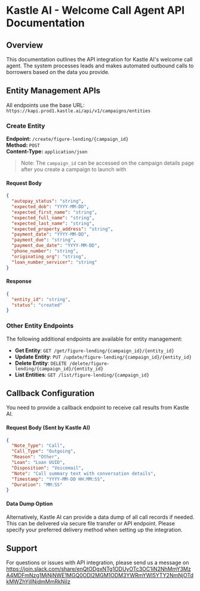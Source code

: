 # Kastle AI - Welcome Call Agent API Documentation

## Overview

This documentation outlines the API integration for Kastle AI's welcome call agent. The system processes leads and makes automated outbound calls to borrowers based on the data you provide.

## Entity Management APIs

All endpoints use the base URL: `https://kapi.prod1.kastle.ai/api/v1/campaigns/entities`

### Create Entity

**Endpoint:** `/create/figure-lending/{campaign_id}`  
**Method:** `POST`  
**Content-Type:** `application/json`

> Note: The `campaign_id` can be accessed on the campaign details page after you create a campaign to launch with

#### Request Body

```json
{
  "autopay_status": "string",
  "expected_dob": "YYYY-MM-DD",
  "expected_first_name": "string",
  "expected_full_name": "string", 
  "expected_last_name": "string",
  "expected_property_address": "string",
  "payment_date": "YYYY-MM-DD",
  "payment_due": "string",
  "payment_due_date": "YYYY-MM-DD",
  "phone_number": "string",
  "originating_org": "string",
  "loan_number_servicer": "string"
}
```

#### Response

```json
{
  "entity_id": "string",
  "status": "created"
}
```

### Other Entity Endpoints

The following additional endpoints are available for entity management:

- **Get Entity**: `GET /get/figure-lending/{campaign_id}/{entity_id}`
- **Update Entity**: `PUT /update/figure-lending/{campaign_id}/{entity_id}`
- **Delete Entity**: `DELETE /delete/figure-lending/{campaign_id}/{entity_id}`
- **List Entities**: `GET /list/figure-lending/{campaign_id}`

## Callback Configuration

You need to provide a callback endpoint to receive call results from Kastle AI.

#### Request Body (Sent by Kastle AI)

```json
{
  "Note_Type": "Call",
  "Call_Type": "Outgoing",
  "Reason": "Other",
  "Loan": "Loan UUID",
  "Disposition": "Voicemail",
  "Note": "Call summary text with conversation details",
  "Timestamp": "YYYY-MM-DD HH:MM:SS",
  "Duration": "MM:SS"
}
```

#### Data Dump Option

Alternatively, Kastle AI can provide a data dump of all call records if needed. This can be delivered via secure file transfer or API endpoint. Please specify your preferred delivery method when setting up the integration.

## Support

For questions or issues with API integration, please send us a message on https://join.slack.com/share/enQtODgxNTg1ODUyOTc3OC1iN2NhMmY3MzA4MDFmNzg1MjNjNWE1MGQ0ODI2MGM1ODM3YWRmYWI5YTY2NmNjOTdkMWZhYjllNjdmMmRkNjIz 
